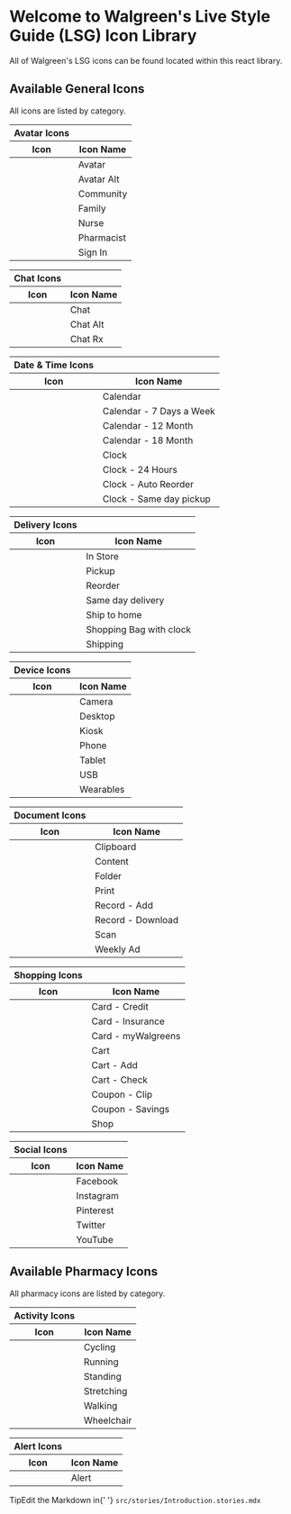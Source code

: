 










<Meta title="Example /Introduction" />

<style>{`
  .subheading {
    --mediumdark: '#999999';
    font-weight: 900;
    font-size: 13px;
    color: #999;
    letter-spacing: 6px;
    line-height: 24px;
    text-transform: uppercase;
    margin-bottom: 12px;
    margin-top: 40px;
  }

  table{
    width: content-fit;
    height: fit-content;
  }

  .link-list {
    display: grid;
    grid-template-columns: 1fr;
    grid-template-rows: 1fr 1fr;
    row-gap: 10px;
  }

  @media (min-width: 620px) {
    .link-list {
      row-gap: 20px;
      column-gap: 20px;
      grid-template-columns: 1fr 1fr;
    }
  }

  @media all and (-ms-high-contrast:none) {
  .link-list {
      display: -ms-grid;
      -ms-grid-columns: 1fr 1fr;
      -ms-grid-rows: 1fr 1fr;
    }
  }

  .link-item {
    display: block;
    padding: 20px 30px 20px 15px;
    border: 1px solid #00000010;
    border-radius: 5px;
    transition: background 150ms ease-out, border 150ms ease-out, transform 150ms ease-out;
    color: #333333;
    display: flex;
    align-items: flex-start;
  }

  .link-item:hover {
    border-color: #1EA7FD50;
    transform: translate3d(0, -3px, 0);
    box-shadow: rgba(0, 0, 0, 0.08) 0 3px 10px 0;
  }

  .link-item:active {
    border-color: #1EA7FD;
    transform: translate3d(0, 0, 0);
  }

  .link-item strong {
    font-weight: 700;
    display: block;
    margin-bottom: 2px;
  }
  
  .link-item img {
    height: 40px;
    width: 40px;
    margin-right: 15px;
    flex: none;
  }

  .link-item span {
    font-size: 14px;
    line-height: 20px;
  }

  .tip {
    display: inline-block;
    border-radius: 1em;
    font-size: 11px;
    line-height: 12px;
    font-weight: 700;
    background: #E7FDD8;
    color: #66BF3C;
    padding: 4px 12px;
    margin-right: 10px;
    vertical-align: top;
  }

  .tip-wrapper {
    font-size: 13px;
    line-height: 20px;
    margin-top: 40px;
    margin-bottom: 40px;
  }

  .tip-wrapper code {
    font-size: 12px;
    display: inline-block;
  }

  h2{
    margin-top: 2em !important;
    font-size: 2.25em !important;
  }

  p{
    font-size: 1em !important;
  }

  
`}</style>

# Welcome to Walgreen's Live Style Guide (LSG) Icon Library

All of Walgreen's LSG icons can be found located within this react library.

## Available General Icons
All icons are listed by category.

<div className="link-list">
  <table>
    <thead>
      <tr>
        <th className="subheading">Avatar Icons</th>
        <th></th>
      </tr>
      <tr>
        <th>Icon</th>
        <th>Icon Name</th>
      </tr>
    </thead>
    <tbody>
      <tr>
        <td><WagIconAvatar size="sixty-four"/></td>
        <td>Avatar</td>
      </tr>
      <tr>
        <td><WagIconAvatarAlt size="sixty-four"/></td>
        <td>Avatar Alt</td>
      </tr>
      <tr>
        <td><WagIconCommunity size="sixty-four"/></td>
        <td>Community</td>
      </tr>
      <tr>
        <td><WagIconFamily size="sixty-four"/></td>
        <td>Family</td>
      </tr>
      <tr>
        <td><WagIconNurse size="sixty-four"/></td>
        <td>Nurse</td>
      </tr>
      <tr>
        <td><WagIconPharmacist size="sixty-four"/></td>
        <td>Pharmacist</td>
      </tr>
      <tr>
        <td><WagIconSignIn size="sixty-four"/></td>
        <td>Sign In</td>
      </tr>
    </tbody>
  </table>

  <table>
    <thead>
      <tr>
        <th className="subheading">Chat Icons</th>
        <th></th>
      </tr>
      <tr>
        <th>Icon</th>
        <th>Icon Name</th>
      </tr>
    </thead>
    <tbody>
      <tr>
        <td><WagIconChat size="sixty-four"/></td>
        <td>Chat</td>
      </tr>
      <tr>
        <td><WagIconChatAlt size="sixty-four"/></td>
        <td>Chat Alt</td>
      </tr>
      <tr>
        <td><WagIconChatRx size="sixty-four"/></td>
        <td>Chat Rx</td>
      </tr>
    </tbody>
  </table>


  <table>
    <thead>
      <tr>
        <th className="subheading">Date & Time Icons</th>
        <th></th>
      </tr>
      <tr>
        <th>Icon</th>
        <th>Icon Name</th>
      </tr>
    </thead>
    <tbody>
      <tr>
        <td><WagIconCalendar size="sixty-four"/></td>
        <td>Calendar</td>
      </tr>
      <tr>
        <td><WagIconCalendar7DaysAWeek size="sixty-four"/></td>
        <td>Calendar - 7 Days a Week</td>
      </tr>
      <tr>
        <td><WagIconCalendar12Month size="sixty-four"/></td>
        <td>Calendar - 12 Month</td>
      </tr>
      <tr>
        <td><WagIconCalendar18Month size="sixty-four"/></td>
        <td>Calendar - 18 Month</td>
      </tr>
      <tr>
        <td><WagIconClock size="sixty-four"/></td>
        <td>Clock</td>
      </tr>
      <tr>
        <td><WagIconClock24Hours size="sixty-four"/></td>
        <td>Clock - 24 Hours</td>
      </tr>
      <tr>
        <td><WagIconClockAutoReorder size="sixty-four"/></td>
        <td>Clock - Auto Reorder</td>
      </tr>
      <tr>
        <td><WagIconClockSameDayPickup size="sixty-four"/></td>
        <td>Clock - Same day pickup</td>
      </tr>
    </tbody>
  </table>

  <table>
    <thead>
      <tr>
        <th className="subheading">Delivery Icons</th>
        <th></th>
      </tr>
    <tr>
      <th>Icon</th>
      <th>Icon Name</th>
    </tr>
    </thead>
    <tbody>
      <tr>
        <td><WagIconInStore size="sixty-four"/></td>
        <td>In Store</td>
      </tr>
      <tr>
        <td><WagIconPickup size="sixty-four"/></td>
        <td>Pickup</td>
      </tr>
      <tr>
        <td><WagIconReorder size="sixty-four"/></td>
        <td>Reorder</td>
      </tr>
      <tr>
        <td><WagIconSameDayDelivery size="sixty-four"/></td>
        <td>Same day delivery</td>
      </tr>
      <tr>
        <td><WagIconShipToHome size="sixty-four"/></td>
        <td>Ship to home </td>
      </tr>
      <tr>
        <td><WagIconShoppingBagWithClock size="sixty-four"/></td>
        <td>Shopping Bag with clock </td>
      </tr>
      <tr>
        <td><WagIconShipping size="sixty-four"/></td>
        <td>Shipping </td>
      </tr>
    </tbody>
  </table>

  <table>
    <thead>
      <tr>
        <th className="subheading">Device Icons</th>
        <th></th>
      </tr>
      <tr>
        <th>Icon</th>
        <th>Icon Name</th>
      </tr>
    </thead>
    <tbody>
      <tr>
        <td><WagIconCamera size="sixty-four"/></td>
        <td>Camera</td>
      </tr>
      <tr>
        <td><WagIconDesktop size="sixty-four"/></td>
        <td>Desktop</td>
      </tr>
      <tr>
        <td><WagIconKiosk size="sixty-four"/></td>
        <td>Kiosk</td>
      </tr>
      <tr>
        <td><WagIconPhone size="sixty-four"/></td>
        <td>Phone</td>
      </tr>
      <tr>
        <td><WagIconTablet size="sixty-four"/></td>
        <td>Tablet</td>
      </tr>
      <tr>
        <td><WagIconUSB size="sixty-four"/></td>
        <td>USB</td>
      </tr>
      <tr>
        <td><WagIconWearables size="sixty-four"/></td>
        <td>Wearables</td>
      </tr>
    </tbody>
  </table>

  <table>
    <thead>
      <tr>
        <th className="subheading">Document Icons</th>
        <th></th>
      </tr>
      <tr>
        <th>Icon</th>
        <th>Icon Name</th>
      </tr>
    </thead>
    <tbody>
      <tr>
        <td><WagIconClipboard size="sixty-four"/></td>
        <td>Clipboard</td>
      </tr>
      <tr>
        <td><WagIconContent size="sixty-four"/></td>
        <td>Content</td>
      </tr>
      <tr>
        <td><WagIconFolder size="sixty-four"/></td>
        <td>Folder</td>
      </tr>
      <tr>
        <td><WagIconPrint size="sixty-four"/></td>
        <td>Print</td>
      </tr>
      <tr>
        <td><WagIconRecordAdd size="sixty-four"/></td>
        <td>Record - Add</td>
      </tr>
      <tr>
        <td><WagIconRecordDownload size="sixty-four"/></td>
        <td>Record - Download</td>
      </tr>
      <tr>
        <td><WagIconScan size="sixty-four"/></td>
        <td>Scan</td>
      </tr>
      <tr>
        <td><WagIconWeeklyAd size="sixty-four"/></td>
        <td>Weekly Ad</td>
      </tr>
    </tbody>
  </table>

  <table>
    <thead>
      <tr>
        <th className="subheading">Shopping Icons</th>
        <th></th>
      </tr>
      <tr>
        <th>Icon</th>
        <th>Icon Name</th>
      </tr>
    </thead>
    <tbody>
      <tr>
        <td><WagIconCreditCard size="sixty-four"/></td>
        <td>Card - Credit</td>
      </tr>
      <tr>
        <td><WagIconInsuranceCard size="sixty-four"/></td>
        <td>Card - Insurance</td>
      </tr>
      <tr>
        <td><WagIconWalgreensCard size="sixty-four"/></td>
        <td>Card - myWalgreens </td>
      </tr>
      <tr>
        <td><WagIconCart size="sixty-four"/></td>
        <td>Cart </td>
      </tr>
      <tr>
        <td><WagIconCartAdd size="sixty-four"/></td>
        <td>Cart - Add </td>
      </tr>
      <tr>
        <td><WagIconCartCheck size="sixty-four"/></td>
        <td>Cart - Check </td>
      </tr>
      <tr>
        <td><WagIconClipCoupon size="sixty-four"/></td>
        <td>Coupon - Clip </td>
      </tr>
      <tr>
        <td><WagIconSavingsCoupon size="sixty-four"/></td>
        <td>Coupon - Savings </td>
      </tr>
      <tr>
        <td><WagIconShop size="sixty-four"/></td>
        <td>Shop </td>
      </tr>
    </tbody>
  </table>

   <table>
    <thead>
      <tr>
        <th className="subheading">Social Icons</th>
        <th></th>
      </tr>
      <tr>
        <th>Icon</th>
        <th>Icon Name</th>
      </tr>
    </thead>
    <tbody>
      <tr>
        <td><WagIconFacebook size="sixty-four"/></td>
        <td>Facebook</td>
      </tr>
      <tr>
        <td><WagIconInstagram size="sixty-four"/></td>
        <td>Instagram</td>
      </tr>
      <tr>
        <td><WagIconPinterest size="sixty-four"/></td>
        <td>Pinterest</td>
      </tr>
      <tr>
        <td><WagIconTwitter size="sixty-four"/></td>
        <td>Twitter</td>
      </tr>
      <tr>
        <td><WagIconYouTube size="sixty-four"/></td>
        <td>YouTube</td>
      </tr>
    </tbody>
  </table>  
</div>


## Available Pharmacy Icons
All pharmacy icons are listed by category.

<div className="link-list">

  <table>
    <thead>
      <tr>
        <th className="subheading">Activity Icons</th>
        <th></th>
      </tr>
      <tr>
        <th>Icon</th>
        <th>Icon Name</th>
      </tr>
    </thead>
    <tbody>
      <tr>
        <td><WagIconCycling size="sixty-four"/></td>
        <td>Cycling</td>
      </tr>
      <tr>
        <td><WagIconRunning size="sixty-four"/></td>
        <td>Running</td>
      </tr>
      <tr>
        <td><WagIconStanding size="sixty-four"/></td>
        <td>Standing</td>
      </tr>
      <tr>
        <td><WagIconStretching size="sixty-four"/></td>
        <td>Stretching</td>
      </tr>
      <tr>
        <td><WagIconWalking size="sixty-four"/></td>
        <td>Walking</td>
      </tr>
      <tr>
        <td><WagIconWheelchair size="sixty-four"/></td>
        <td>Wheelchair</td>
      </tr>
    </tbody>
  </table>

  <table>
    <thead>
      <tr>
        <th className="subheading">Alert Icons</th>
        <th></th>
      </tr>
      <tr>
        <th>Icon</th>
        <th>Icon Name</th>
      </tr>
    </thead>
    <tbody>
      <tr>
        <td><WagIconAlert size="sixty-four"/></td>
        <td>Alert</td>
      </tr>
    </tbody>
  </table>
  
</div>



<div className="tip-wrapper">
  <span className="tip">Tip</span>Edit the Markdown in{' '}
  <code>src/stories/Introduction.stories.mdx</code>
</div>
